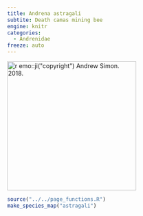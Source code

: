 ```yaml
---
title: Andrena astragali
subtite: Death camas mining bee
engine: knitr
categories:
  - Andrenidae
freeze: auto
---
```

[![`r emo::ji("copyright")` Andrew Simon. 2018.](https://inaturalist-open-data.s3.amazonaws.com/photos/75041482/medium.jpg){height=300}](https://inaturalist.ca/observations/12374074)

```r
source("../../page_functions.R")
make_species_map("astragali")
```
